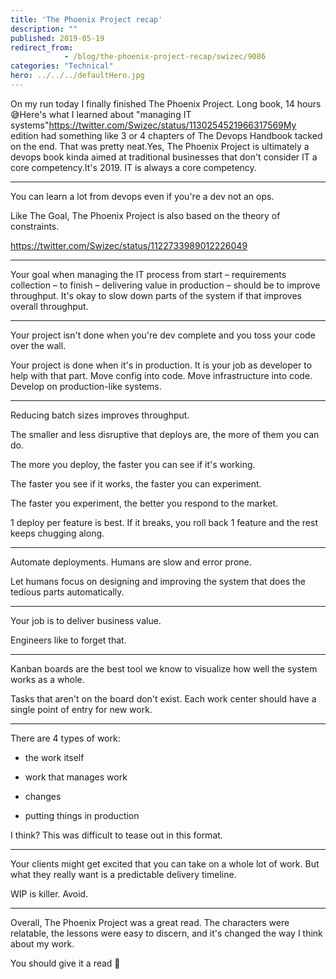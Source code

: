 ```yaml
---
title: 'The Phoenix Project recap'
description: ""
published: 2019-05-19
redirect_from: 
            - /blog/the-phoenix-project-recap/swizec/9086
categories: "Technical"
hero: ../../../defaultHero.jpg
---
```

On my run today I finally finished The Phoenix Project. Long book, 14 hours 😅Here&#x27;s what I learned about &quot;managing IT systems&quot;https://twitter.com/Swizec/status/1130254521966317569My edition had something like 3 or 4 chapters of The Devops Handbook tacked on the end. That was pretty neat.Yes, The Phoenix Project is ultimately a devops book kinda aimed at traditional businesses that don&#x27;t consider IT a core competency.It&#x27;s 2019. IT is always a core competency.

* * *



You can learn a lot from devops even if you&#x27;re a dev not an ops.



Like The Goal, The Phoenix Project is also based on the theory of constraints.



https://twitter.com/Swizec/status/1122733989012226049



* * *



Your goal when managing the IT process from start – requirements collection – to finish – delivering value in production – should be to improve throughput. It&#x27;s okay to slow down parts of the system if that improves overall throughput.



* * *



Your project isn&#x27;t done when you&#x27;re dev complete and you toss your code over the wall.



Your project is done when it&#x27;s in production. It is your job as developer to help with that part. Move config into code. Move infrastructure into code. Develop on production-like systems.



* * *



Reducing batch sizes improves throughput.



The smaller and less disruptive that deploys are, the more of them you can do.



The more you deploy, the faster you can see if it&#x27;s working.



The faster you see if it works, the faster you can experiment.



The faster you experiment, the better you respond to the market.



1 deploy per feature is best. If it breaks, you roll back 1 feature and the rest keeps chugging along.



* * *



Automate deployments. Humans are slow and error prone.



Let humans focus on designing and improving the system that does the tedious parts automatically.



* * *



Your job is to deliver business value.



Engineers like to forget that.



* * *



Kanban boards are the best tool we know to visualize how well the system works as a whole.



Tasks that aren&#x27;t on the board don&#x27;t exist. Each work center should have a single point of entry for new work.



* * *



There are 4 types of work:



- the work itself



- work that manages work

- changes

- putting things in production



I think? This was difficult to tease out in this format.

* * *



Your clients might get excited that you can take on a whole lot of work. But what they really want is a predictable delivery timeline.



WIP is killer. Avoid.



* * *



Overall, The Phoenix Project was a great read. The characters were relatable, the lessons were easy to discern, and it&#x27;s changed the way I think about my work.



You should give it a read 🤘